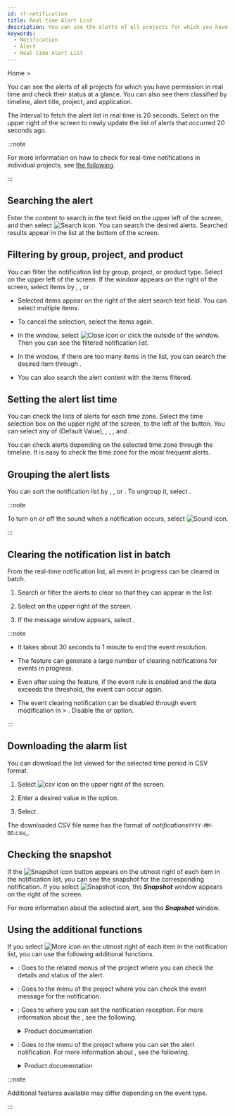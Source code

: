```yaml
---
id: rt-notification
title: Real-time Alert List
description: You can see the alerts of all projects for which you have permission in real time and check their status at a glance.
keywords:
  - Notification
  - Alert
  - Real-time Alert List
---
```


Home &gt; <Cmdname sid="side_integratedRealtimeAlert" className="uitext" />

You can see the alerts of all projects for which you have permission in real time and check their status at a glance. You can also see them classified by timeline, alert title, project, and application.

<ImgLang img='rt-notification.png' desc='Real-time Alert List' />

The interval to fetch the alert list in real time is 20 seconds. Select <Cmdname sid="refresh" className="uitext" /> on the upper right of the screen to newly update the list of alerts that occurred 20 seconds ago.

:::note

For more information on how to check for real-time notifications in individual projects, see [the following](../java/real-time-notification).

:::

## Searching the alert

Enter the content to search in the text field on the upper left of the screen, and then select ![Search icon](/img/ico-search.svg). You can search the desired alerts. Searched results appear in the list at the bottom of the screen.

## Filtering by group, project, and product

You can filter the notification list by group, project, or product type. Select <Cmdname sid="project" className="uitext" /> on the upper left of the screen. If the <Cmdname sid="project" className="uitext" /> window appears on the right of the screen, select items by <Cmdname sid="group" className="uitext" />, <Cmdname sid="project" className="uitext" />, or <Cmdname sid="productType" className="uitext" />.

<ImgLang img='rt-notification-filter.png' desc='Alert Filtering' />

- Selected items appear on the right of the alert search text field. You can select multiple items.

- To cancel the selection, select the items again.

- In the <Cmdname sid="project" className="uitext" /> window, select ![Close icon](/img/ico-close.svg) or click the outside of the <Cmdname sid="project" className="uitext" /> window. Then you can see the filtered notification list.

- In the <Cmdname sid="project" className="uitext" /> window, if there are too many items in the list, you can search the desired item through <Cmdname sid="search" className="uitext" />.

- You can also search the alert content with the items filtered.

## Setting the alert list time

You can check the lists of alerts for each time zone. Select the time selection box on the upper right of the screen, to the left of the <Cmdname sid="refresh" className="uitext" /> button. You can select any of <Cmdname sid="select_1_hour" className="uitext" /> (Default Value), <Cmdname sid="select_3_hour" className="uitext" />, <Cmdname sid="select_6_hour" className="uitext" />, <Cmdname sid="select_12_hour" className="uitext" />, and <Cmdname sid="select_1_day" className="uitext" />.

You can check alerts depending on the selected time zone through the timeline. It is easy to check the time zone for the most frequent alerts.

## Grouping the alert lists

<ImgLang img='rt-notification-grouping.png' desc='Alert Grouping' />

You can sort the notification list by <Cmdname sid="title" className="uitext" />, <Cmdname sid="project" className="uitext" />, or <Cmdname sid="application" className="uitext" />. To ungroup it, select <Cmdname sid="timeline" className="uitext" />.

:::note

To turn on or off the sound when a notification occurs, select ![Sound icon](/img/ico-noti-sound.svg).

:::

## Clearing the notification list in batch

From the real-time notification list, all event in progress can be cleared in batch.

1. Search or filter the alerts to clear so that they can appear in the list. 

2. Select <Cmdname sid="add_ack_to_project" className="uitext" /> on the upper right of the screen.

3. If the message window appears, select <Cmdname sid="DSC08323" className="uitext" />.

:::note

- It takes about 30 seconds to 1 minute to end the event resolution.

- The <Cmdname sid="add_ack_to_project" className="uitext" /> feature can generate a large number of clearing notifications for events in progress.

- Even after using the <Cmdname sid="add_ack_to_project" className="uitext" /> feature, if the event rule is enabled and the data exceeds the threshold, the event can occur again.

- The event clearing notification can be disabled through event modification in <Cmdname sid="side_event" className="uitext" /> &gt; <Cmdname sid="side_eventSetting" className="uitext" />. Disable the <Cmdname sid="CNT08320" className="uitext" /> or <Cmdname sid="CNT08326" className="uitext" /> option.

:::

## Downloading the alarm list

You can download the list viewed for the selected time period in CSV format.

1. Select ![csv icon](/img/ic-csv-download-ms.svg) on the upper right of the screen.

   <ImgLang img="rt-notification-download-csv.png" desc="CSV" />

2. Enter a desired value in the <Cmdname sid="maximum_csv_lines" className="uitext" /> option.

3. Select <Cmdname sid="download" className="uitext" />.

The downloaded CSV file name has the format of _notifications_`YYYY-MM-DD`.csv_.

## Checking the snapshot

<ImgLang img='rt-notification-snapshot.png' desc='Snapshot' />

If the ![Snapshot icon](/img/ico-detail.svg) button appears on the utmost right of each item in the notification list, you can see the snapshot for the corresponding notification. If you select ![Snapshot icon](/img/ico-detail.svg), the **_Snapshot_** window appears on the right of the screen.

For more information about the selected alert, see the **_Snapshot_** window.

## Using the additional functions

If you select ![More icon](/img/ico-more.svg) on the utmost right of each item in the notification list, you can use the following additional functions.

- <Cmdname sid="detail" className="uitext" />: Goes to the related menus of the project where you can check the details and status of the alert.

- <Cmdname sid="event_history" className="uitext" />: Goes to the <Cmdname sid="side_eventHistory" className="uitext" /> menu of the project where you can check the event message for the notification.

- <Cmdname sid="receive_settings" className="uitext" />: Goes to <Cmdname sid="side_eventNoti" className="uitext" /> where you can set the notification reception. For more information about the <Cmdname sid="side_eventNoti" className="uitext" />, see the following.

  <details>
  <summary>Product documentation</summary>

  - Application Monitoring > [Notifications](../java/set-receive-event)
  - Server Monitoring > [Notifications](../server/set-receive-event)
  - Database Monitoring > [Notifications](../mysql/set-receive-event)
  - Kubernetes Monitoring > [Notifications](../kubernetes/set-receive-event)
  - Amazon ECS > [Notifications](../amazon-ecs/set-receive-event)
  - Amazon CloudWatch > [Notifications](../amazon-cloudwatch/set-receive-event)
  - Azure Monitor > [Notifications](../azure/set-receive-event)
  - Naver Cloud Monitoring > [Notifications](../ncloud/set-receive-event)
  - Oracle Cloud Monitor > [Notifications](../oracle-cloud/set-receive-event)

  </details>

- <Cmdname sid="sms_alert_rules" className="uitext" />: Goes to the <Cmdname sid="side_eventSetting" className="uitext" /> menu of the project where you can set the alert notification. For more information about <Cmdname sid="side_eventSetting" className="uitext" />, see the following.

  <details>
  <summary>Product documentation</summary>

  - [Application Alert](../java/apm-set-notice)
  - [Server Alert](../server/set-notice)
  - [Database Alert](../mysql/set-notice)
  - [Container Alert](../kubernetes/set-notice)
  - [Log Alert Setting](../log/set-notice)
  - Amazon ECS > [Metrics alert](../amazon-ecs/metric-warning-notice)
  - Amazon CloudWatch > [Metrics alert](../amazon-cloudwatch/metric-warning-notice)
  - Azure Monitor > [Metrics alert](../azure/metric-warning-notice)
  - Naver Cloud Monitoring > [Metrics alert](../ncloud/metric-warning-notice)
  - Oracle Cloud Monitor > [Metrics alert](../oracle-cloud/metric-warning-notice)

  </details>

:::note

Additional features available may differ depending on the event type.

:::

